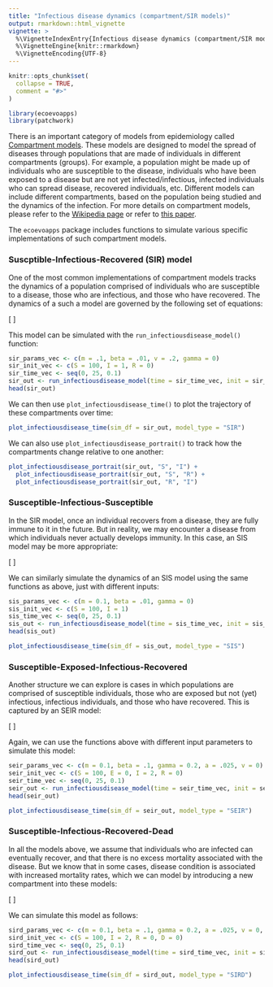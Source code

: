 ```yaml
---
title: "Infectious disease dynamics (compartment/SIR models)"
output: rmarkdown::html_vignette
vignette: >
  %\VignetteIndexEntry{Infectious disease dynamics (compartment/SIR models)}
  %\VignetteEngine{knitr::rmarkdown}
  %\VignetteEncoding{UTF-8}
---
```


```r
knitr::opts_chunk$set(
  collapse = TRUE,
  comment = "#>"
)
```

```r
library(ecoevoapps)
library(patchwork)
```


There is an important category of models from epidemiology called [Compartment models](https://en.wikipedia.org/wiki/Compartmental_models_in_epidemiology). These  models are designed to model the spread of diseases through populations that are made of individuals in different compartments (groups). For example, a population might be made up of individuals who are susceptible to the disease, individuals who have been exposed to a disease but are not yet infected/infectious, infected individuals who can spread disease, recovered individuals, etc. Different models can include different compartments, based on the population being studied and the dynamics of the infection. For more details on compartment models, please refer to the [Wikipedia page](https://en.wikipedia.org/wiki/Compartmental_models_in_epidemiology) or refer to [this paper](https://vtechworks.lib.vt.edu/bitstream/handle/10919/84993/ChildsIntroduction.pdf).


The `ecoevoapps` package includes functions to simulate various specific implementations of such compartment models. 

### Suscptible-Infectious-Recovered (SIR) model  
One of the most common implementations of compartment models tracks the dynamics of a population comprised of individuals who are susceptible to a disease, those who are infectious, and those who have recovered. The dynamics of a such a model are governed by the following set of equations: 

\[
\begin{align}
\frac{dS}{dt} &= m(S + I + R)(1 - v) - mS - \beta SI\\
\frac{dI}{dt} &= \beta SI - mI - \gamma I\\
\frac{dR}{dt} &= \gamma I - mR + mv(S + I + R)
\end{align}
\]

This model can be simulated with the `run_infectiousdisease_model()` function:

```r
sir_params_vec <- c(m = .1, beta = .01, v = .2, gamma = 0)
sir_init_vec <- c(S = 100, I = 1, R = 0)
sir_time_vec <- seq(0, 25, 0.1)
sir_out <- run_infectiousdisease_model(time = sir_time_vec, init = sir_init_vec, params = sir_params_vec, model_type = "SIR")
head(sir_out)
```

We can then use `plot_infectiousdisease_time()` to plot the trajectory of these compartments over time:

```r
plot_infectiousdisease_time(sim_df = sir_out, model_type = "SIR")
```

We can also use `plot_infectiousdisease_portrait()` to track how the compartments change relative to one another:

```r
plot_infectiousdisease_portrait(sir_out, "S", "I") + 
  plot_infectiousdisease_portrait(sir_out, "S", "R") + 
  plot_infectiousdisease_portrait(sir_out, "R", "I")
```

### Susceptible-Infectious-Susceptible  

In the SIR model, once an individual recovers from a disease, they are fully immune to it in the future. But in reality, we may encounter a disease from which individuals never actually develops immunity. In this case, an SIS model may be more appropriate: 

\[
\begin{align}
\frac{dS}{dt} &= m(S + I) - mS - \beta SI + \gamma I\\
\frac{dI}{dt} &= \beta SI - mI - \gamma I\\
\end{align}
\]

We can similarly simulate the dynamics of an SIS model using the same functions as above, just with different inputs:

```r
sis_params_vec <- c(m = 0.1, beta = .01, gamma = 0)
sis_init_vec <- c(S = 100, I = 1)
sis_time_vec <- seq(0, 25, 0.1)
sis_out <- run_infectiousdisease_model(time = sis_time_vec, init = sis_init_vec, params = sis_params_vec, model_type = "SIS")
head(sis_out)

plot_infectiousdisease_time(sim_df = sis_out, model_type = "SIS")

```

### Susceptible-Exposed-Infectious-Recovered  

Another structure we can explore is cases in which populations are comprised of susceptible individuals, those who are exposed but not (yet) infectious, infectious individuals, and those who have recovered. This is captured by an SEIR model:  

\[
\begin{align}
\frac{dS}{dt} &= m(S + E + I + R)(1 - v) - mS - \beta SI\\
\frac{dE}{dt} &= \beta SI - aE - mE\\
\frac{dI}{dt} &= aE - mI - \gamma I\\
\frac{dR}{dt} &= \gamma I - mR + mv(S + E + I + R)
\end{align}
\]

Again, we can use the functions above with different input parameters to simulate this model:

```r
seir_params_vec <- c(m = 0.1, beta = .1, gamma = 0.2, a = .025, v = 0)
seir_init_vec <- c(S = 100, E = 0, I = 2, R = 0)
seir_time_vec <- seq(0, 25, 0.1)
seir_out <- run_infectiousdisease_model(time = seir_time_vec, init = seir_init_vec, params = seir_params_vec, model_type = "SEIR")
head(seir_out)

plot_infectiousdisease_time(sim_df = seir_out, model_type = "SEIR")
```

### Susceptible-Infectious-Recovered-Dead

In all the models above, we assume that individuals who are infected can eventually recover, and that there is no excess mortality associated with the disease. But we know that in some cases, disease condition is associated with increased mortality rates, which we can model by introducing a new compartment into these models:  

\[
\begin{align}
\frac{dS}{dt} &= m(S + I + R)(1 - v) - mS - \beta SI\\
\frac{dI}{dt} &= \beta SI - mI - \gamma I - \mu I\\
\frac{dR}{dt} &= \gamma I - mR + mv(S + I + R)\\
\frac{dD}{dt} &= \mu I\\
\end{align}
\]

We can simulate this model as follows:

```r
sird_params_vec <- c(m = 0.1, beta = .1, gamma = 0.2, a = .025, v = 0, mu = 0.05)
sird_init_vec <- c(S = 100, I = 2, R = 0, D = 0)
sird_time_vec <- seq(0, 25, 0.1)
sird_out <- run_infectiousdisease_model(time = sird_time_vec, init = sird_init_vec, params = sird_params_vec, model_type = "SIRD")
head(sird_out)

plot_infectiousdisease_time(sim_df = sird_out, model_type = "SIRD")
```
